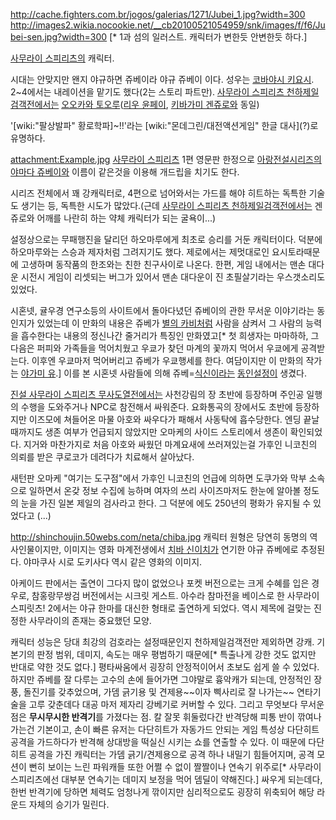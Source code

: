 http://cache.fighters.com.br/jogos/galerias/1271/Jubei_1.jpg?width=300 http://images2.wikia.nocookie.net/__cb20100521054959/snk/images/f/f6/Jubei-sen.jpg?width=300 [* 1과 섬의 일러스트. 캐릭터가 변한듯 안변한듯 하다.]

[[사무라이 스피리츠]]의 캐릭터.

시대는 안맞지만 왠지 야규하면 쥬베이라 야규 쥬베이 이다. 성우는 [[코바야시 키요시]]. 2~4에서는 내레이션을 맡기도 했다(2는 스토리 파트만). [[사무라이 스피리츠 천하제일검객전]]에서는 [[오오카와 토오루]]([[리우 윤페이]], [[키바가미 겐쥬로]]와 동일)

'[wiki:"팔상발파" 황로학파]~!!'라는 [wiki:"몬데그린/대전액션게임" 한글 대사](?)로 유명하다.

attachment:Example.jpg
[[사무라이 스피리츠]] 1편 영문판 한정으로 [[아랑전설]]시리즈의 [[야마다 쥬베이]]와 이름이 같은것을 이용해 개드립을 치기도 한다.

시리즈 전체에서 꽤 강캐릭터로, 4편으로 넘어와서는 가드를 해야 히트하는 독특한 기술도 생기는 등, 독특한 시도가 많았다.(근데 [[사무라이 스피리츠 천하제일검객전]]에서는 겐쥬로와 어깨를 나란히 하는 약체 캐릭터가 되는 굴욕이...)

설정상으로는 무패행진을 달리던 하오마루에게 최초로 승리를 거둔 캐릭터이다. 덕분에 하오마루와는 스승과 제자처럼 그려지기도 했다. 제로에서는 제멋대로인 요시토라때문에 고생하며 동작품의 한조와는 친한 친구사이로 나온다. 한편, 게임 내에서는 맨손 대다운 시전시 게임이 리셋되는 버그가 있어서 맨손 대다운이 진 초필살기라는 우스갯소리도 있었다. 

시혼넷, 귤우경 연구소등의 사이트에서 돌아다녔던 쥬베이의 관한 무서운 이야기라는 동인지가 있었는데 이 만화의 내용은 쥬베가 [[별의 카비]]처럼 사람을 삼켜서 그 사람의 능력을 흡수한다는 내용의 정신나간 줄거리가 특징인 만화였고[* 첫 희생자는 마마하하, 그 다음은 퍼피와 가족들을 먹어치웠고 우쿄가 찾던 마계의 꽃까지 먹어서 우쿄에게 공격받는다. 이후엔 우쿄마저 먹어버리고 쥬베가 우쿄행세를 한다. 여담이지만 이 만화의 작가는 [[야가미 유]].] 이를 본 시혼넷 사람들에 의해 쥬베=[[식신]]이라는 [[동인설정]]이 생겼다.

[[진설 사무라이 스피리츠 무사도열전]]에서는 사천강림의 장 초반에 등장하며 주인공 일행의 수행을 도와주거나 NPC로 참전해서 싸워준다. 요화통곡의 장에서도 초반에 등장하지만 이즈모에 쳐들어온 마물 아호와 싸우다가 패해서 사동탁에 흡수당한다. 엔딩 끝날때까지도 생존 여부가 언급되지 않았지만 오마케의 사이드 스토리에서 생존이 확인되었다. 지거와 마찬가지로 처음 아호와 싸웠던 마계요새에 쓰러져있는걸 가후인 니코친의 의뢰를 받은 쿠로코가 데려다가 치료해서 살아났다.

새턴판 오마케 "여기는 도구점"에서 가후인 니코친의 언급에 의하면 도쿠가와 막부 소속으로 일하면서 온갖 정보 수집에 능하며 여자의 쓰리 사이즈마저도 한눈에 알아볼 정도의 눈을 가진 일본 제일의 검사라고 한다. 그 덕분에 에도 250년의 평화가 유지될 수 있었다고 (...)

http://shinchoujin.50webs.com/neta/chiba.jpg
캐릭터 원형은 당연히 동명의 역사인물이지만, 이미지는 영화 마계전생에서 [[치바 신이치]]가 연기한 야규 쥬베에로 추정된다. 야마쿠사 시로 도키사다 역시 같은 영화의 이미지.

아케이드 판에서는 출연이 그다지 많이 없었으나 포켓 버전으로는 크게 수혜를 입은 경우로, 참홍랑무쌍검 버전에서는 시크릿 게스트. 아수라 참마전을 베이스로 한 사무라이 스피릿츠! 2에서는 야규 한마를 대신한 형태로 출연하게 되었다. 역시 제목에 걸맞는 진정한 사무라이의 존재는 중요했던 모양.

캐릭터 성능은 당대 최강의 검호라는 설정때문인지 천하제일검객전만 제외하면 강캐. 기본기의 판정 범위, 데미지, 속도는 매우 평범하기 때문에[* 특출나게 강한 것도 없지만 반대로 약한 것도 없다.] 평타싸움에서 굉장히 안정적이어서 초보도 쉽게 쓸 수 있었다. 하지만 쥬베를 잘 다루는 고수의 손에 들어가면 그야말로 흉악캐가 되는데, 안정적인 장풍, 돌진기를 갖추었으며, 가뎀 긁기용 및 견제용~~이자 삑사리로 잘 나가는~~ 연타기술을 고루 갖춘데다 대공 마저 제자리 강베기로 커버할 수 있다. 그리고 무엇보다 무서운 점은 '''무시무시한 반격기'''를 가졌다는 점. 칼 잘못 휘둘렀다간 반격당해 피통 반이 깎여나가는건 기본이고, 손이 빠른 유저는 다단히트가 자동가드 안되는 게임 특성상 다단히트 공격을 가드하다가 반격해 상대방을 떡실신 시키는 쇼를 연출할 수 있다. 이 때문에 다단히트 공격을 가진 캐릭터는 가뎀 긁기/견제용으로 공격 하나 내밀기 힘들어지며, 공격 모션이 뻔히 보이는 느린 파워캐들 또한 어쩔 수 없이 짤짤이나 연속기 위주로[* 사무라이 스피리츠에선 대부분 연속기는 데미지 보정을 먹어 뎀딜이 약해진다.] 싸우게 되는데다, 한번 반격기에 당하면 체력도 엄청나게 깎이지만 심리적으로도 굉장히 위축되어 해당 라운드 자체의 승기가 밀린다. 
